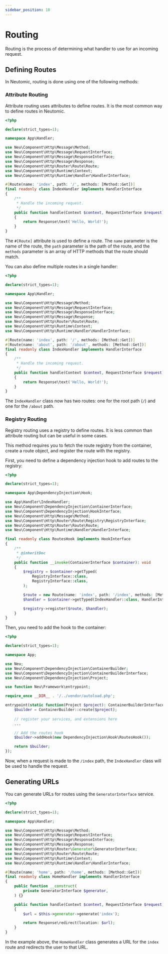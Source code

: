 ```yaml
---
sidebar_position: 10
---
```



# Routing

Routing is the process of determining what handler to use for an incoming request.

## Defining Routes

In Neutomic, routing is done using one of the following methods:

### Attribute Routing

Attribute routing uses attributes to define routes. It is the most common way to define routes in Neutomic.

```php
<?php

declare(strict_types=1);

namespace App\Handler;

use Neu\Component\Http\Message\Method;
use Neu\Component\Http\Message\RequestInterface;
use Neu\Component\Http\Message\ResponseInterface;
use Neu\Component\Http\Message\Response;
use Neu\Component\Http\Router\Route\Route;
use Neu\Component\Http\Runtime\Context;
use Neu\Component\Http\Runtime\Handler\HandlerInterface;

#[Route(name: 'index', path: '/', methods: [Method::Get])]
final readonly class IndexHandler implements HandlerInterface
{
    /**
     * Handle the incoming request.
     */
    public function handle(Context $context, RequestInterface $request): ResponseInterface
    {
        return Response\text('Hello, World!');
    }
}
```

The `#[Route]` attribute is used to define a route. The `name` parameter is the name of the route, the `path` parameter is the path of the route, and the `methods` parameter is an array of HTTP methods that the route should match.

You can also define multiple routes in a single handler:

```php
<?php

declare(strict_types=1);

namespace App\Handler;

use Neu\Component\Http\Message\Method;
use Neu\Component\Http\Message\RequestInterface;
use Neu\Component\Http\Message\ResponseInterface;
use Neu\Component\Http\Message\Response;
use Neu\Component\Http\Router\Route\Route;
use Neu\Component\Http\Runtime\Context;
use Neu\Component\Http\Runtime\Handler\HandlerInterface;

#[Route(name: 'index', path: '/', methods: [Method::Get])]
#[Route(name: 'about', path: '/about', methods: [Method::Get])]
final readonly class IndexHandler implements HandlerInterface
{
    /**
     * Handle the incoming request.
     */
    public function handle(Context $context, RequestInterface $request): ResponseInterface
    {
        return Response\text('Hello, World!');
    }
}
```

The `IndexHandler` class now has two routes: one for the root path (`/`) and one for the `/about` path.

### Registry Routing

Registry routing uses a registry to define routes. It is less common than attribute routing but can be useful in some cases.

This method requires you to fetch the route registry from the container, create a route object, and register the route with the registry.

First, you need to define a dependency injection hook to add routes to the registry:

```php
<?php

declare(strict_types=1);

namespace App\DependencyInjection\Hook;

use App\Handler\IndexHandler;
use Neu\Component\DependencyInjection\ContainerInterface;
use Neu\Component\DependencyInjection\HookInterface;
use Neu\Component\Http\Message\Method;
use Neu\Component\Http\Router\Route\Registry\RegistryInterface;
use Neu\Component\Http\Router\Route\Route;
use Neu\Component\Http\Runtime\Handler\HandlerInterface;

final readonly class RoutesHook implements HookInterface
{
    /**
     * @inheritDoc
     */
    public function __invoke(ContainerInterface $container): void
    {
        $registry = $container->getTyped(
            RegistryInterface::class,
            RegistryInterface::class,
        );

        $route = new Route(name: 'index', path: '/index', methods: [Method::Get]);
        $handler = $container->getTyped(IndexHandler::class, HandlerInterface::class);

        $registry->register($route, $handler);
    }
}
```

Then, you need to add the hook to the container:

```php
<?php

declare(strict_types=1);

namespace App;

use Neu;
use Neu\Component\DependencyInjection\ContainerBuilder;
use Neu\Component\DependencyInjection\ContainerBuilderInterface;
use Neu\Component\DependencyInjection\Project;

use function Neu\Framework\entrypoint;

require_once __DIR__ . '/../vendor/autoload.php';

entrypoint(static function(Project $project): ContainerBuilderInterface {
    $builder = ContainerBuilder::create($project);
   
    // register your services, and extensions here
    ...

    // Add the routes hook
    $builder->addHook(new DependencyInjection\Hook\RoutesHook());

    return $builder;
});
```

Now, when a request is made to the `/index` path, the `IndexHandler` class will be used to handle the request.

## Generating URLs

You can generate URLs for routes using the `GeneratorInterface` service.

```php
<?php

declare(strict_types=1);

namespace App\Handler;

use Neu\Component\Http\Message\Method;
use Neu\Component\Http\Message\RequestInterface;
use Neu\Component\Http\Message\ResponseInterface;
use Neu\Component\Http\Message\Response;
use Neu\Component\Http\Router\Generator\GeneratorInterface;
use Neu\Component\Http\Router\Route\Route;
use Neu\Component\Http\Runtime\Context;
use Neu\Component\Http\Runtime\Handler\HandlerInterface;

#[Route(name: 'home', path: '/home', methods: [Method::Get])]
final readonly class HomeHandler implements HandlerInterface
{
    public function __construct(
        private GeneratorInterface $generator,
    ) {}

    public function handle(Context $context, RequestInterface $request): ResponseInterface
    {
        $url = $this->generator->generate('index');

        return Response\redirect(location: $url);
    }
}
```

In the example above, the `HomeHandler` class generates a URL for the `index` route and redirects the user to that URL.
